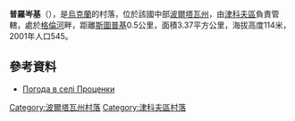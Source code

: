 {{coord|50|11|5|N|34|27|22|E|scale:100000_region:UA|display=title}}

'''普羅岑基'''（{{lang-uk|Проценки}}），是[[烏克蘭|烏克蘭]]的村落，位於該國中部[[波爾塔瓦州|波爾塔瓦州]]，由[[津科夫區|津科夫區]]負責管轄，處於[[格倫河_(普肖爾河支流)|格倫河]]畔，距離[[斯圖普基_(津科夫區)|斯圖普基]]0.5公里，面積3.37平方公里，海拔高度114米，2001年人口545。

==參考資料==
* [http://weather.in.ua/ua/poltavskaja/21792 Погода в селі Проценки] {{Wayback|url=http://weather.in.ua/ua/poltavskaja/21792 |date=20111220031436 }}

{{DEFAULTSORT:Проценки}}
[[Category:波爾塔瓦州村落|Category:波爾塔瓦州村落]]
[[Category:津科夫區村落|Category:津科夫區村落]]


{{Poltava-geo-stub}}